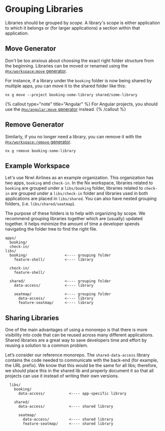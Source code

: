 # Grouping Libraries

Libraries should be grouped by _scope_. A library's scope is either application to which it belongs or (for larger applications) a section within that application.

## Move Generator

Don't be too anxious about choosing the exact right folder structure from the beginning. Libraries can be moved or renamed using the [`@nx/workspace:move` generator](/packages/workspace/generators/move).

For instance, if a library under the `booking` folder is now being shared by multiple apps, you can move it to the shared folder like this:

```shell
nx g move --project booking-some-library shared/some-library
```

{% callout type="note" title="Angular" %}
For Angular projects, you should use the [`@nx/angular:move` generator](/packages/angular/generators/move) instead.
{% /callout %}

## Remove Generator

Similarly, if you no longer need a library, you can remove it with the [`@nx/workspace:remove` generator](/packages/workspace/generators/remove).

```shell
nx g remove booking-some-library
```

## Example Workspace

Let's use Nrwl Airlines as an example organization. This organization has two apps, `booking` and `check-in`. In the Nx workspace, libraries related to `booking` are grouped under a `libs/booking` folder, libraries related to `check-in` are grouped under a `libs/check-in` folder and libraries used in both applications are placed in `libs/shared`. You can also have nested grouping folders, (i.e. `libs/shared/seatmap`).

The purpose of these folders is to help with organizing by scope. We recommend grouping libraries together which are (usually) updated together. It helps minimize the amount of time a developer spends navigating the folder tree to find the right file.

```text
apps/
  booking/
  check-in/
libs/
  booking/                 <---- grouping folder
    feature-shell/         <---- library

  check-in/
    feature-shell/

  shared/                  <---- grouping folder
    data-access/           <---- library

    seatmap/               <---- grouping folder
      data-access/         <---- library
      feature-seatmap/     <---- library
```

## Sharing Libraries

One of the main advantages of using a monorepo is that there is more visibility into code that can be reused across many different applications. Shared libraries are a great way to save developers time and effort by reusing a solution to a common problem.

Let’s consider our reference monorepo. The `shared-data-access` library contains the code needed to communicate with the back-end (for example, the URL prefix). We know that this would be the same for all libs; therefore, we should place this in the shared lib and properly document it so that all projects can use it instead of writing their own versions.

```text
  libs/
    booking/
      data-access/           <---- app-specific library

    shared/
      data-access/           <---- shared library

      seatmap/
        data-access/         <---- shared library
        feature-seatmap/     <---- shared library
```
